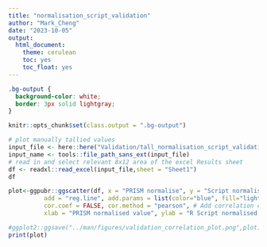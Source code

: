 ```yaml
---
title: "normalisation_script_validation"
author: "Mark_Cheng"
date: "2023-10-05"
output:
  html_document: 
    theme: cerulean
    toc: yes
    toc_float: yes
---
```


```css
.bg-output {
  background-color: white;
  border: 3px solid lightgray;
}
```

```r
knitr::opts_chunk$set(class.output = ".bg-output")
```


```r
# plot manually tallied values
input_file <- here::here("Validation/tall_normalisation_script_validation_dataset.xlsx")
input_name <- tools::file_path_sans_ext(input_file)
# read in and select relevant 8x12 area of the excel Results sheet
df <- readxl::read_excel(input_file,sheet = "Sheet1")
df
```

```r
plot<-ggpubr::ggscatter(df, x = "PRISM normalise", y = "Script normalise",
          add = "reg.line", add.params = list(color="blue", fill="lightgrey"), conf.int = TRUE, # Add confidence interval
          cor.coef = FALSE, cor.method = "pearson", # Add correlation coefficient. see ?stat_cor
          xlab = "PRISM normalised value", ylab = "R Script normalised value")+ ggpubr::stat_cor(cor.coef.name = "R",color="red", method = "pearson", label.sep = "\n")

#ggplot2::ggsave("../man/figures/validation_correlation_plot.png",plot)
print(plot)
```

